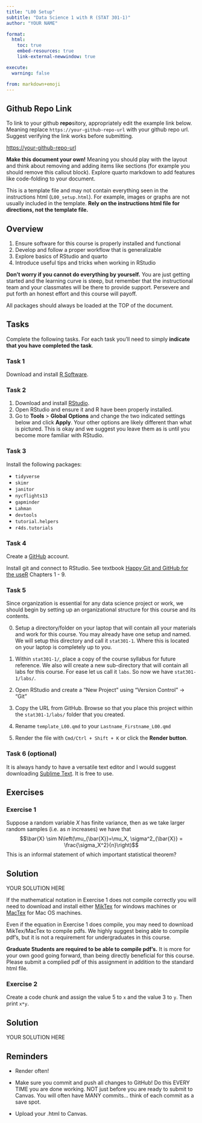 ```yaml
---
title: "L00 Setup"
subtitle: "Data Science 1 with R (STAT 301-1)"
author: "YOUR NAME"

format:
  html:
    toc: true
    embed-resources: true
    link-external-newwindow: true

execute:
  warning: false

from: markdown+emoji 
---
```



::: {.callout-tip icon=false}

## Github Repo Link

To link to your github **repo**sitory, appropriately edit the example link below. Meaning replace `https://your-github-repo-url` with your github repo url. Suggest verifying the link works before submitting.

[https://your-github-repo-url](https://your-github-repo-url)

:::


::: {.callout-note}
**Make this document your own!** Meaning you should play with the layout and think about removing and adding items like sections (for example you should remove this callout block). Explore quarto markdown to add features like code-folding to your document.
:::

::: {.callout-warning}
This is a template file and may not contain everything seen in the instructions html (`L00_setup.html`). For example, images or graphs are not usually included in the template. **Rely on the instructions html file for directions, not the template file.**
:::

## Overview

1.  Ensure software for this course is properly installed and functional
2.  Develop and follow a proper workflow that is generalizable
3.  Explore basics of RStudio and quarto
4.  Introduce useful tips and tricks when working in RStudio

**Don't worry if you cannot do everything by yourself.** You are just getting started and the learning curve is steep, but remember that the instructional team and your classmates will be there to provide support. Persevere and put forth an honest effort and this course will payoff.

::: callout-tip
All packages should always be loaded at the TOP of the document.
:::


## Tasks

Complete the following tasks. For each task you'll need to simply **indicate that you have completed the task**.

### Task 1

Download and install [R Software](https://cran.rstudio.com/).

### Task 2

1.  Download and install [RStudio](https://www.rstudio.com/products/rstudio/download4/).
2.  Open RStudio and ensure it and R have been properly installed.
3.  Go to **Tools** \> **Global Options** and change the two indicated settings below and click **Apply**. Your other options are likely different than what is pictured. This is okay and we suggest you leave them as is until you become more familiar with RStudio.

### Task 3

Install the following packages:

-   `tidyverse`
-   `skimr`
-   `janitor`
-   `nycflights13`
-   `gapminder`
-   `Lahman`
-   `devtools`
-   `tutorial.helpers`
-   `r4ds.tutorials`

### Task 4

Create a [GitHub](http://www.github.com/) account.

Install git and connect to RStudio. See textbook [Happy Git and GitHub for the useR](https://happygitwithr.com/) Chapters 1 - 9.

### Task 5

Since organization is essential for any data science project or work, we should begin by setting up an organizational structure for this course and its contents.

0.  Setup a directory/folder on your laptop that will contain all your materials and work for this course. You may already have one setup and named. We will setup this directory and call it `stat301-1`. Where this is located on your laptop is completely up to you.

1.  Within `stat301-1/`, place a copy of the course syllabus for future reference. We also will create a new sub-directory that will contain all labs for this course. For ease let us call it `labs`. So now we have `stat301-1/labs/`.

2.  Open RStudio and create a "New Project" using "Version Control" -> "Git"

3.  Copy the URL from GitHub. Browse so that you place this project within the `stat301-1/labs/` folder that you created.

4.  Rename `template_L00.qmd` to your `Lastname_Firstname_L00.qmd`

5.  Render the file with `Cmd/Ctrl + Shift + K` or click the **Render button**.

### Task 6 (optional)

It is always handy to have a versatile text editor and I would suggest downloading [Sublime Text](https://www.sublimetext.com/). It is free to use.

## Exercises

### Exercise 1

Suppose a random variable $X$ has finite variance, then as we take larger random samples (i.e. as $n$ increases) we have that $$\bar{X} \sim N\left(\mu_{\bar{X}}=\mu_X, \sigma^2_{\bar{X}} = \frac{\sigma_X^2}{n}\right)$$ This is an informal statement of which important statistical theorem?


::: {.callout-tip icon="false"}
## Solution

YOUR SOLUTION HERE

:::

::: {.callout-tip icon=false}

If the mathematical notation in Exercise 1 does not compile correctly you will need to download and install either [MikTex](https://miktex.org/download) for windows machines or [MacTex](https://tug.org/mactex/mactex-download.html) for Mac OS machines.

Even if the equation in Exercise 1 does compile, you may need to download MikTex/MacTex to compile pdfs. We highly suggest being able to compile pdf's, but it is not a requirement for undergraduates in this course.

**Graduate Students are required to be able to compile pdf's.** It is more for your own good going forward, than being directly beneficial for this course. Please submit a complied pdf of this assignment in addition to the standard html file.

:::

### Exercise 2

Create a code chunk and assign the value 5 to `x` and the value 3 to `y`. 
Then print `x*y`.

::: {.callout-tip icon="false"}
## Solution

YOUR SOLUTION HERE

:::

## Reminders

::: {.callout-tip icon=false}
- Render often!

- Make sure you commit and push all changes to GitHub! Do this EVERY TIME you are done working. NOT just before you are ready to submit to Canvas. You will often have MANY commits... think of each commit as a save spot.

- Upload your .html to Canvas. 
:::

